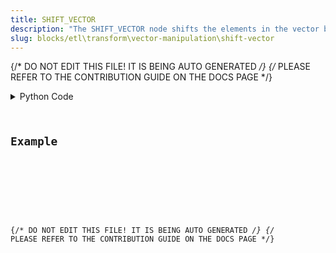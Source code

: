 ```yaml
---
title: SHIFT_VECTOR
description: "The SHIFT_VECTOR node shifts the elements in the vector by the amount specified"
slug: blocks/etl\transform\vector-manipulation\shift-vector
---
```


{/* DO NOT EDIT THIS FILE! IT IS BEING AUTO GENERATED */}
{/* PLEASE REFER TO THE CONTRIBUTION GUIDE ON THE DOCS PAGE */}


<PythonDocsDisplay docstring={docstring} />
<details>
<summary>Python Code</summary>



<Code code={pythonCode} lang="py" wrap theme="dracula" />

[Find this Flojoy Block on GitHub](https://github.com/flojoy-ai/blocks/blob/main/blocks/ETL\TRANSFORM\VECTOR_MANIPULATION\SHIFT_VECTOR/SHIFT_VECTOR.py)

</details>

## Example


<GetHelpWidget />


<AppDisplay app={app} blockName="SHIFT_VECTOR" client:visible />


<Example />

{/* DO NOT EDIT THIS FILE! IT IS BEING AUTO GENERATED */}
{/* PLEASE REFER TO THE CONTRIBUTION GUIDE ON THE DOCS PAGE */}
